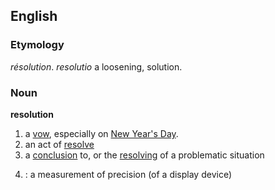 ==English==

===Etymology===
{{F.}} ''résolution''.  {{L.}} ''resolutio'' a loosening, solution.

===Noun===
'''resolution'''
# a [[vow]], especially on [[New Year's Day]].
# an act of [[resolve]]
# a [[conclusion]] to, or the [[resolving]] of a problematic situation
# {{cattag|computing}}: a measurement of precision (of a display device)